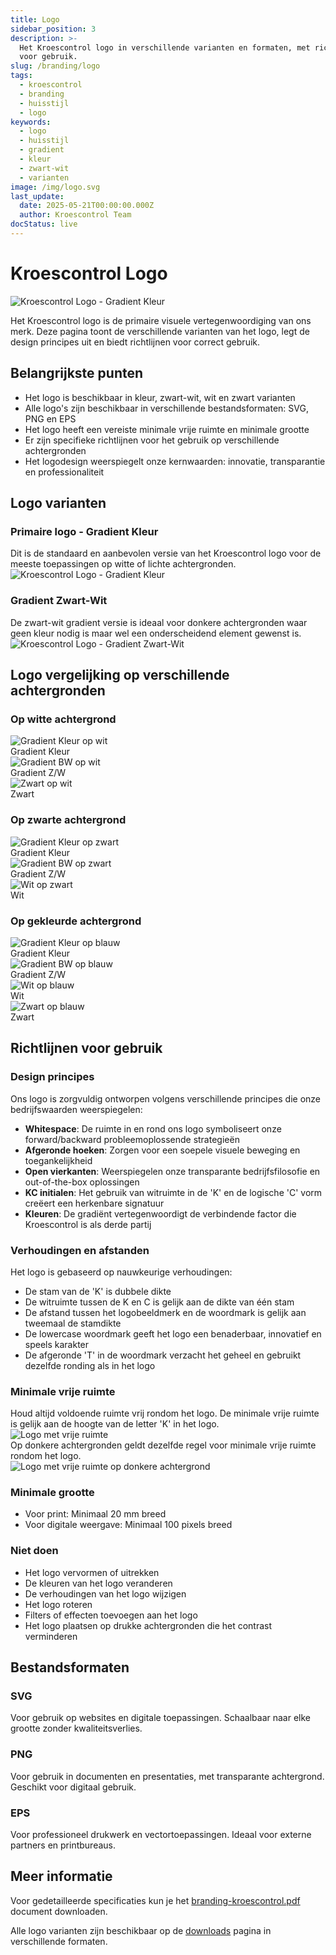 ```yaml
---
title: Logo
sidebar_position: 3
description: >-
  Het Kroescontrol logo in verschillende varianten en formaten, met richtlijnen
  voor gebruik.
slug: /branding/logo
tags:
  - kroescontrol
  - branding
  - huisstijl
  - logo
keywords:
  - logo
  - huisstijl
  - gradient
  - kleur
  - zwart-wit
  - varianten
image: /img/logo.svg
last_update:
  date: 2025-05-21T00:00:00.000Z
  author: Kroescontrol Team
docStatus: live
---
```


# Kroescontrol Logo

<div
  style={{
    display: 'flex',
    justifyContent: 'center',
    backgroundColor: '#ffffff',
    padding: '40px 20px',
    borderRadius: '8px',
    marginBottom: '30px'
  }}
>
  <img
    src='/branding/logo/png/kc-logo-gradientkleur.png'
    alt='Kroescontrol Logo - Gradient Kleur'
    style={{ maxWidth: '400px', width: '100%' }}
  />
</div>

Het Kroescontrol logo is de primaire visuele vertegenwoordiging van ons merk. Deze pagina toont de verschillende varianten van het logo, legt de design principes uit en biedt richtlijnen voor correct gebruik.

## Belangrijkste punten

- Het logo is beschikbaar in kleur, zwart-wit, wit en zwart varianten
- Alle logo's zijn beschikbaar in verschillende bestandsformaten: SVG, PNG en EPS
- Het logo heeft een vereiste minimale vrije ruimte en minimale grootte
- Er zijn specifieke richtlijnen voor het gebruik op verschillende achtergronden
- Het logodesign weerspiegelt onze kernwaarden: innovatie, transparantie en professionaliteit

## Logo varianten

<div style={{display: 'flex', flexWrap: 'wrap', gap: '20px', marginBottom: '20px'}}>
  <div style={{flex: '1 1 250px', minWidth: '250px'}}>
    <h3>Primaire logo - Gradient Kleur</h3>
    <div style={{fontSize: '0.9em', textAlign: 'center', margin: '8px 0 0 0'}}>Dit is de standaard en aanbevolen versie van het Kroescontrol logo voor de meeste toepassingen op witte of lichte achtergronden.</div>
    <div style={{padding: '30px', backgroundColor: 'white', textAlign: 'center', borderRadius: '5px', border: '1px solid #eee', height: '120px', display: 'flex', alignItems: 'center', justifyContent: 'center'}}>
      <img src="/branding/logo/png/kc-logo-gradientkleur.png" alt="Kroescontrol Logo - Gradient Kleur" style={{maxWidth: '280px', width: '100%'}} />
    </div>
  </div>

  <div style={{flex: '1 1 250px', minWidth: '250px'}}>
    <h3>Gradient Zwart-Wit</h3>
    <span>De zwart-wit gradient versie is ideaal voor donkere achtergronden waar geen kleur nodig is maar wel een onderscheidend element gewenst is.</span>
    <div style={{padding: '30px', backgroundColor: 'rgb(51, 51, 51)', textAlign: 'center', borderRadius: '5px', height: '120px', display: 'flex', alignItems: 'center', justifyContent: 'center'}}>
      <img src="/branding/logo/png/kc-logo-gradientbw.png" alt="Kroescontrol Logo - Gradient Zwart-Wit" style={{maxWidth: '280px', width: '100%'}} />
    </div>
  </div>
</div>

## Logo vergelijking op verschillende achtergronden

### Op witte achtergrond

<div style={{display: 'flex', flexWrap: 'wrap', gap: '15px', marginBottom: '30px'}}>
  <div style={{flex: '1 1 160px', minWidth: '160px', maxWidth: '200px'}}>
    <div style={{padding: '20px', backgroundColor: 'white', textAlign: 'center', borderRadius: '5px', border: '1px solid #eee', height: '100px', display: 'flex', alignItems: 'center', justifyContent: 'center'}}>
      <img src="/branding/logo/png/kc-logo-gradientkleur.png" alt="Gradient Kleur op wit" style={{maxWidth: '140px', width: '100%'}} />
    </div>
    <div style={{fontSize: '0.9em', textAlign: 'center', margin: '8px 0 0 0'}}>Gradient Kleur</div>
  </div>

<div style={{ flex: '1 1 160px', minWidth: '160px', maxWidth: '200px' }}>
  <div
    style={{
      padding: '20px',
      backgroundColor: 'white',
      textAlign: 'center',
      borderRadius: '5px',
      border: '1px solid #eee',
      height: '100px',
      display: 'flex',
      alignItems: 'center',
      justifyContent: 'center',
    }}
  >
    <img
      src='/branding/logo/png/kc-logo-gradientbw.png'
      alt='Gradient BW op wit'
      style={{ maxWidth: '140px', width: '100%' }}
    />
  </div>
  <div style={{ fontSize: '0.9em', textAlign: 'center', margin: '8px 0 0 0' }}>
    Gradient Z/W
  </div>
</div>

  <div style={{flex: '1 1 160px', minWidth: '160px', maxWidth: '200px'}}>
    <div style={{padding: '20px', backgroundColor: 'white', textAlign: 'center', borderRadius: '5px', border: '1px solid #eee', height: '100px', display: 'flex', alignItems: 'center', justifyContent: 'center'}}>
      <img src="/branding/logo/png/kc-logo-zwart.png" alt="Zwart op wit" style={{maxWidth: '140px', width: '100%'}} />
    </div>
    <div style={{fontSize: '0.9em', textAlign: 'center', margin: '8px 0 0 0'}}>Zwart</div>
  </div>
</div>

### Op zwarte achtergrond

<div style={{display: 'flex', flexWrap: 'wrap', gap: '15px', marginBottom: '30px'}}>
  <div style={{flex: '1 1 160px', minWidth: '160px', maxWidth: '200px'}}>
    <div style={{padding: '20px', backgroundColor: 'black', textAlign: 'center', borderRadius: '5px', height: '100px', display: 'flex', alignItems: 'center', justifyContent: 'center'}}>
      <img src="/branding/logo/png/kc-logo-gradientkleur.png" alt="Gradient Kleur op zwart" style={{maxWidth: '140px', width: '100%'}} />
    </div>
    <div style={{fontSize: '0.9em', textAlign: 'center', margin: '8px 0 0 0'}}>Gradient Kleur</div>
  </div>

<div style={{ flex: '1 1 160px', minWidth: '160px', maxWidth: '200px' }}>
  <div
    style={{
      padding: '20px',
      backgroundColor: 'black',
      textAlign: 'center',
      borderRadius: '5px',
      height: '100px',
      display: 'flex',
      alignItems: 'center',
      justifyContent: 'center',
    }}
  >
    <img
      src='/branding/logo/png/kc-logo-gradientbw.png'
      alt='Gradient BW op zwart'
      style={{ maxWidth: '140px', width: '100%' }}
    />
  </div>
  <div style={{ fontSize: '0.9em', textAlign: 'center', margin: '8px 0 0 0' }}>
    Gradient Z/W
  </div>
</div>

  <div style={{flex: '1 1 160px', minWidth: '160px', maxWidth: '200px'}}>
    <div style={{padding: '20px', backgroundColor: 'black', textAlign: 'center', borderRadius: '5px', height: '100px', display: 'flex', alignItems: 'center', justifyContent: 'center'}}>
      <img src="/branding/logo/png/kc-logo-wit.png" alt="Wit op zwart" style={{maxWidth: '140px', width: '100%'}} />
    </div>
    <span style={{fontSize: '0.9em', textAlign: 'center', margin: '8px 0 0 0', color: 'var(--ifm-font-color-base)'}}>Wit</span>
  </div>
</div>

### Op gekleurde achtergrond

<div style={{display: 'flex', flexWrap: 'wrap', gap: '15px', marginBottom: '30px'}}>
  <div style={{flex: '1 1 160px', minWidth: '160px', maxWidth: '200px'}}>
    <div style={{padding: '20px', backgroundColor: '#0057B8', textAlign: 'center', borderRadius: '5px', height: '100px', display: 'flex', alignItems: 'center', justifyContent: 'center'}}>
      <img src="/branding/logo/png/kc-logo-gradientkleur.png" alt="Gradient Kleur op blauw" style={{maxWidth: '140px', width: '100%'}} />
    </div>
    <div style={{fontSize: '0.9em', textAlign: 'center', margin: '8px 0 0 0'}}>Gradient Kleur</div>
  </div>

<div style={{ flex: '1 1 160px', minWidth: '160px', maxWidth: '200px' }}>
  <div
    style={{
      padding: '20px',
      backgroundColor: '#0057B8',
      textAlign: 'center',
      borderRadius: '5px',
      height: '100px',
      display: 'flex',
      alignItems: 'center',
      justifyContent: 'center',
    }}
  >
    <img
      src='/branding/logo/png/kc-logo-gradientbw.png'
      alt='Gradient BW op blauw'
      style={{ maxWidth: '140px', width: '100%' }}
    />
  </div>
  <div style={{ fontSize: '0.9em', textAlign: 'center', margin: '8px 0 0 0' }}>
    Gradient Z/W
  </div>
</div>

<div style={{ flex: '1 1 160px', minWidth: '160px', maxWidth: '200px' }}>
  <div
    style={{
      padding: '20px',
      backgroundColor: '#0057B8',
      textAlign: 'center',
      borderRadius: '5px',
      height: '100px',
      display: 'flex',
      alignItems: 'center',
      justifyContent: 'center',
    }}
  >
    <img
      src='/branding/logo/png/kc-logo-wit.png'
      alt='Wit op blauw'
      style={{ maxWidth: '140px', width: '100%' }}
    />
  </div>
  <span
    style={{
      fontSize: '0.9em',
      textAlign: 'center',
      margin: '8px 0 0 0',
      color: 'var(--ifm-font-color-base)',
    }}
  >
    Wit
  </span>
</div>

  <div style={{flex: '1 1 160px', minWidth: '160px', maxWidth: '200px'}}>
    <div style={{padding: '20px', backgroundColor: '#0057B8', textAlign: 'center', borderRadius: '5px', height: '100px', display: 'flex', alignItems: 'center', justifyContent: 'center'}}>
      <img src="/branding/logo/png/kc-logo-zwart.png" alt="Zwart op blauw" style={{maxWidth: '140px', width: '100%'}} />
    </div>
    <div style={{fontSize: '0.9em', textAlign: 'center', margin: '8px 0 0 0'}}>Zwart</div>
  </div>
</div>

## Richtlijnen voor gebruik

### Design principes

Ons logo is zorgvuldig ontworpen volgens verschillende principes die onze bedrijfswaarden weerspiegelen:

- **Whitespace**: De ruimte in en rond ons logo symboliseert onze forward/backward probleemoplossende strategieën
- **Afgeronde hoeken**: Zorgen voor een soepele visuele beweging en toegankelijkheid
- **Open vierkanten**: Weerspiegelen onze transparante bedrijfsfilosofie en out-of-the-box oplossingen
- **KC initialen**: Het gebruik van witruimte in de 'K' en de logische 'C' vorm creëert een herkenbare signatuur
- **Kleuren**: De gradiënt vertegenwoordigt de verbindende factor die Kroescontrol is als derde partij

### Verhoudingen en afstanden

Het logo is gebaseerd op nauwkeurige verhoudingen:

- De stam van de 'K' is dubbele dikte
- De witruimte tussen de K en C is gelijk aan de dikte van één stam
- De afstand tussen het logobeeldmerk en de woordmark is gelijk aan tweemaal de stamdikte
- De lowercase woordmark geeft het logo een benaderbaar, innovatief en speels karakter
- De afgeronde 'T' in de woordmark verzacht het geheel en gebruikt dezelfde ronding als in het logo

### Minimale vrije ruimte

<div style={{display: 'flex', flexWrap: 'wrap', gap: '20px', marginBottom: '20px', alignItems: 'stretch'}}>
  <div style={{flex: '1 1 280px', minWidth: '280px', display: 'flex', flexDirection: 'column'}}>
    <div style={{minHeight: '50px', display: 'flex', alignItems: 'center'}}>
      <div style={{margin: 0}}>Houd altijd voldoende ruimte vrij rondom het logo. De minimale vrije ruimte is gelijk aan de hoogte van de letter 'K' in het logo.</div>
    </div>
    <div style={{backgroundColor: '#f5f5f5', padding: '20px', borderRadius: '5px', textAlign: 'center', display: 'flex', alignItems: 'center', justifyContent: 'center', flex: '1', marginTop: '15px'}}>
      <img src="/branding/logo/png/kc-logo-gradientkleur.png" alt="Logo met vrije ruimte" style={{maxWidth: '280px', width: '100%', border: '2px dashed #ccc', padding: '30px'}} />
    </div>
  </div>

  <div style={{flex: '1 1 280px', minWidth: '280px', display: 'flex', flexDirection: 'column'}}>
    <div style={{minHeight: '50px', display: 'flex', alignItems: 'center'}}>
      <span style={{margin: 0}}>Op donkere achtergronden geldt dezelfde regel voor minimale vrije ruimte rondom het logo.</span>
    </div>
    <div style={{backgroundColor: '#333', padding: '20px', borderRadius: '5px', textAlign: 'center', display: 'flex', alignItems: 'center', justifyContent: 'center', flex: '1', marginTop: '15px'}}>
      <img src="/branding/logo/png/kc-logo-wit.png" alt="Logo met vrije ruimte op donkere achtergrond" style={{maxWidth: '280px', width: '100%', border: '2px dashed #666', padding: '30px'}} />
    </div>
  </div>
</div>

<div style={{display: 'flex', flexWrap: 'wrap', gap: '20px', marginBottom: '30px'}}>
  <div style={{flex: '1 1 280px', minWidth: '280px'}}>
    <h3>Minimale grootte</h3>
    <ul>
      <li>Voor print: Minimaal 20 mm breed</li>
      <li>Voor digitale weergave: Minimaal 100 pixels breed</li>
    </ul>
  </div>

  <div style={{flex: '1 1 280px', minWidth: '280px'}}>
    <h3>Niet doen</h3>
    <ul>
      <li>Het logo vervormen of uitrekken</li>
      <li>De kleuren van het logo veranderen</li>
      <li>De verhoudingen van het logo wijzigen</li>
      <li>Het logo roteren</li>
      <li>Filters of effecten toevoegen aan het logo</li>
      <li>Het logo plaatsen op drukke achtergronden die het contrast verminderen</li>
    </ul>
  </div>
</div>

## Bestandsformaten

<div style={{display: 'flex', flexWrap: 'wrap', gap: '20px', marginBottom: '30px'}}>
  <div style={{flex: '1 1 200px', minWidth: '200px', padding: '15px', backgroundColor: '#f5f5f5', borderRadius: '5px'}}>
    <h3 style={{color: '#333'}}>SVG</h3>
    <div style={{fontSize: '0.9em', textAlign: 'center', margin: '8px 0 0 0'}}>Voor gebruik op websites en digitale toepassingen. Schaalbaar naar elke grootte zonder kwaliteitsverlies.</div>
  </div>

<div
  style={{
    flex: '1 1 200px',
    minWidth: '200px',
    padding: '15px',
    backgroundColor: '#f5f5f5',
    borderRadius: '5px',
  }}
>
  <h3 style={{ color: '#333' }}>PNG</h3>
  Voor gebruik in documenten en presentaties, met transparante achtergrond.
  Geschikt voor digitaal gebruik.
</div>

  <div style={{flex: '1 1 200px', minWidth: '200px', padding: '15px', backgroundColor: '#f5f5f5', borderRadius: '5px'}}>
    <h3 style={{color: '#333'}}>EPS</h3>
    <p style={{color: '#333'}}>Voor professioneel drukwerk en vectortoepassingen. Ideaal voor externe partners en printbureaus.</p>
  </div>
</div>

## Meer informatie

Voor gedetailleerde specificaties kun je het [branding-kroescontrol.pdf](/branding/branding-kroescontrol.pdf) document downloaden.

Alle logo varianten zijn beschikbaar op de [downloads](/branding/downloads) pagina in verschillende formaten.
